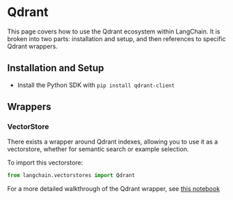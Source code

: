 # Qdrant

This page covers how to use the Qdrant ecosystem within LangChain.
It is broken into two parts: installation and setup, and then references to specific Qdrant wrappers.

## Installation and Setup
- Install the Python SDK with `pip install qdrant-client`
## Wrappers

### VectorStore

There exists a wrapper around Qdrant indexes, allowing you to use it as a vectorstore,
whether for semantic search or example selection.

To import this vectorstore:
```python
from langchain.vectorstores import Qdrant
```

For a more detailed walkthrough of the Qdrant wrapper, see [this notebook](/docs/modules/data_io/vectorstores/integrations/qdrant.html)
